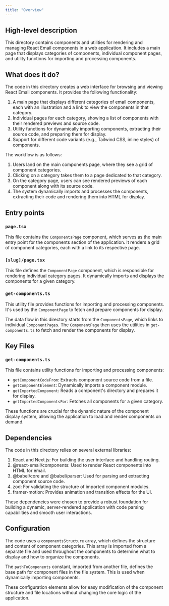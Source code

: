 ```yaml
---
title: "Overview"
---
```


## High-level description
This directory contains components and utilities for rendering and managing React Email components in a web application. It includes a main page that displays categories of components, individual component pages, and utility functions for importing and processing components.

## What does it do?
The code in this directory creates a web interface for browsing and viewing React Email components. It provides the following functionality:

1. A main page that displays different categories of email components, each with an illustration and a link to view the components in that category.
2. Individual pages for each category, showing a list of components with their rendered previews and source code.
3. Utility functions for dynamically importing components, extracting their source code, and preparing them for display.
4. Support for different code variants (e.g., Tailwind CSS, inline styles) of components.

The workflow is as follows:
1. Users land on the main components page, where they see a grid of component categories.
2. Clicking on a category takes them to a page dedicated to that category.
3. On the category page, users can see rendered previews of each component along with its source code.
4. The system dynamically imports and processes the components, extracting their code and rendering them into HTML for display.

## Entry points

### `page.tsx`
This file contains the `ComponentsPage` component, which serves as the main entry point for the components section of the application. It renders a grid of component categories, each with a link to its respective page.

### `[slug]/page.tsx`
This file defines the `ComponentPage` component, which is responsible for rendering individual category pages. It dynamically imports and displays the components for a given category.

### `get-components.ts`
This utility file provides functions for importing and processing components. It's used by the `ComponentPage` to fetch and prepare components for display.

The data flow in this directory starts from the `ComponentsPage`, which links to individual `ComponentPage`s. The `ComponentPage` then uses the utilities in `get-components.ts` to fetch and render the components for display.

## Key Files

### `get-components.ts`
This file contains utility functions for importing and processing components:
- `getComponentCodeFrom`: Extracts component source code from a file.
- `getComponentElement`: Dynamically imports a component module.
- `getImportedComponent`: Reads a component's directory and prepares it for display.
- `getImportedComponentsFor`: Fetches all components for a given category.

These functions are crucial for the dynamic nature of the component display system, allowing the application to load and render components on demand.

## Dependencies
The code in this directory relies on several external libraries:

1. React and Next.js: For building the user interface and handling routing.
2. @react-email/components: Used to render React components into HTML for email.
3. @babel/core and @babel/parser: Used for parsing and extracting component source code.
4. zod: For validating the structure of imported component modules.
5. framer-motion: Provides animation and transition effects for the UI.

These dependencies were chosen to provide a robust foundation for building a dynamic, server-rendered application with code parsing capabilities and smooth user interactions.

## Configuration
The code uses a `componentsStructure` array, which defines the structure and content of component categories. This array is imported from a separate file and used throughout the components to determine what to display and how to organize the components.

The `pathToComponents` constant, imported from another file, defines the base path for component files in the file system. This is used when dynamically importing components.

These configuration elements allow for easy modification of the component structure and file locations without changing the core logic of the application.